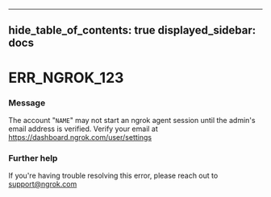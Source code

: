 

---
hide_table_of_contents: true
displayed_sidebar: docs
---


# ERR_NGROK_123

### Message
The account "`NAME`" may not start an ngrok agent session until the admin's email address is verified. Verify your email at https://dashboard.ngrok.com/user/settings

<ErrorDetails error="err_ngrok_123" />



### Further help
If you're having trouble resolving this error, please reach out to [support@ngrok.com](mailto:support@ngrok.com?subject=Help%20with%20ERR_NGROK_123)


